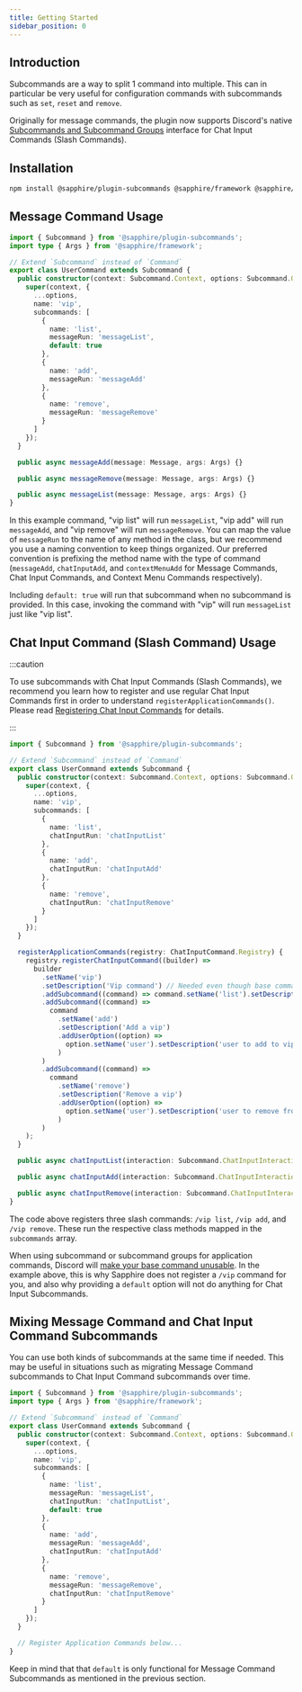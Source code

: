 ```yaml
---
title: Getting Started
sidebar_position: 0
---
```


## Introduction

Subcommands are a way to split 1 command into multiple. This can in particular be very useful for configuration commands
with subcommands such as `set`, `reset` and `remove`.

Originally for message commands, the plugin now supports Discord's native [Subcommands and Subcommand
Groups][discord-subcommand-application-command-docs] interface for Chat Input Commands (Slash Commands).

## Installation

```bash npm2yarn2pnpm
npm install @sapphire/plugin-subcommands @sapphire/framework @sapphire/utilities discord.js@13.x
```

## Message Command Usage

```typescript ts2esm2cjs|{8-23,27-31}|{9-24,28-32}
import { Subcommand } from '@sapphire/plugin-subcommands';
import type { Args } from '@sapphire/framework';

// Extend `Subcommand` instead of `Command`
export class UserCommand extends Subcommand {
  public constructor(context: Subcommand.Context, options: Subcommand.Options) {
    super(context, {
      ...options,
      name: 'vip',
      subcommands: [
        {
          name: 'list',
          messageRun: 'messageList',
          default: true
        },
        {
          name: 'add',
          messageRun: 'messageAdd'
        },
        {
          name: 'remove',
          messageRun: 'messageRemove'
        }
      ]
    });
  }

  public async messageAdd(message: Message, args: Args) {}

  public async messageRemove(message: Message, args: Args) {}

  public async messageList(message: Message, args: Args) {}
}
```

In this example command, "vip list" will run `messageList`, "vip add" will run `messageAdd`, and "vip remove" will run
`messageRemove`. You can map the value of `messageRun` to the name of any method in the class, but we recommend you use
a naming convention to keep things organized. Our preferred convention is prefixing the method name with the type of
command (`messageAdd`, `chatInputAdd`, and `contextMenuAdd` for Message Commands, Chat Input Commands, and Context Menu
Commands respectively).

Including `default: true` will run that subcommand when no subcommand is provided. In this case, invoking the command
with "vip" will run `messageList` just like "vip list".

## Chat Input Command (Slash Command) Usage

:::caution

To use subcommands with Chat Input Commands (Slash Commands), we recommend you learn how to register and use regular
Chat Input Commands first in order to understand `registerApplicationCommands()`. Please read [Registering Chat Input
Commands][register] for details.

:::

```typescript ts2esm2cjs|{8-22,26-49,51-55}|{8-22,26-49,51-55}
import { Subcommand } from '@sapphire/plugin-subcommands';

// Extend `Subcommand` instead of `Command`
export class UserCommand extends Subcommand {
  public constructor(context: Subcommand.Context, options: Subcommand.Options) {
    super(context, {
      ...options,
      name: 'vip',
      subcommands: [
        {
          name: 'list',
          chatInputRun: 'chatInputList'
        },
        {
          name: 'add',
          chatInputRun: 'chatInputAdd'
        },
        {
          name: 'remove',
          chatInputRun: 'chatInputRemove'
        }
      ]
    });
  }

  registerApplicationCommands(registry: ChatInputCommand.Registry) {
    registry.registerChatInputCommand((builder) =>
      builder
        .setName('vip')
        .setDescription('Vip command') // Needed even though base command isn't displayed to end user
        .addSubcommand((command) => command.setName('list').setDescription('List vips'))
        .addSubcommand((command) =>
          command
            .setName('add')
            .setDescription('Add a vip')
            .addUserOption((option) =>
              option.setName('user').setDescription('user to add to vip list').setRequired(true)
            )
        )
        .addSubcommand((command) =>
          command
            .setName('remove')
            .setDescription('Remove a vip')
            .addUserOption((option) =>
              option.setName('user').setDescription('user to remove from vip list').setRequired(true)
            )
        )
    );
  }

  public async chatInputList(interaction: Subcommand.ChatInputInteraction) {}

  public async chatInputAdd(interaction: Subcommand.ChatInputInteraction) {}

  public async chatInputRemove(interaction: Subcommand.ChatInputInteraction) {}
}
```

The code above registers three slash commands: `/vip list`, `/vip add`, and `/vip remove`. These run the respective
class methods mapped in the `subcommands` array.

When using subcommand or subcommand groups for application commands, Discord will [make your base command
unusable][discord-subcommand-application-command-docs]. In the example above, this is why Sapphire does not register a
`/vip` command for you, and also why providing a `default` option will not do anything for Chat Input Subcommands.

## Mixing Message Command and Chat Input Command Subcommands

You can use both kinds of subcommands at the same time if needed. This may be useful in situations such as migrating
Message Command subcommands to Chat Input Command subcommands over time.

```typescript ts2esm2cjs|{9-26}|{10-27}
import { Subcommand } from '@sapphire/plugin-subcommands';
import type { Args } from '@sapphire/framework';

// Extend `Subcommand` instead of `Command`
export class UserCommand extends Subcommand {
  public constructor(context: Subcommand.Context, options: Subcommand.Options) {
    super(context, {
      ...options,
      name: 'vip',
      subcommands: [
        {
          name: 'list',
          messageRun: 'messageList',
          chatInputRun: 'chatInputList',
          default: true
        },
        {
          name: 'add',
          messageRun: 'messageAdd',
          chatInputRun: 'chatInputAdd'
        },
        {
          name: 'remove',
          messageRun: 'messageRemove',
          chatInputRun: 'chatInputRemove'
        }
      ]
    });
  }

  // Register Application Commands below...
}
```

Keep in mind that that `default` is only functional for Message Command Subcommands as mentioned in the previous
section.

[discord-subcommand-application-command-docs]:
  https://discord.com/developers/docs/interactions/application-commands#subcommands-and-subcommand-groups
[register]: ../../application-commands/application-command-registry/registering-chat-input-commands.mdx
